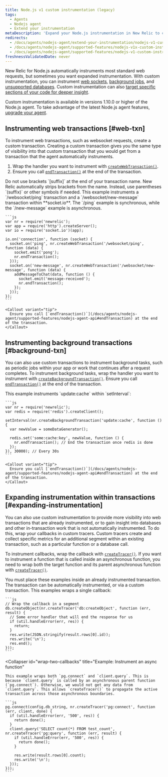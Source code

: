 ```yaml
---
title: Node.js v1 custom instrumentation (legacy)
tags:
  - Agents
  - Nodejs agent
  - Extend your instrumentation
metaDescription: 'Expand your Node.js instrumentation in New Relic to cover uninstrumented frameworks, databases, segments. Use custom tracers to better track async work.'
redirects:
  - /docs/agents/nodejs-agent/extend-your-instrumentation/nodejs-v1-custom-instrumentation-legacy
  - /docs/agents/nodejs-agent/supported-features/nodejs-v1x-custom-instrumentation-legacy
  - /docs/agents/nodejs-agent/supported-features/nodejs-v1-custom-instrumentation-legacy
freshnessValidatedDate: never
---
```


New Relic for Node.js automatically instruments most standard web requests, but sometimes you want expanded instrumentation. With custom instrumentation, you can instrument [web sockets](#web-txn), [background jobs](#background-txn), and [unsupported databases](#expanding-instrumentation). Custom instrumentation can also [target specific sections of your code for deeper insight](#expanding-instrumentation).

Custom instrumentation is available in versions 1.10.0 or higher of the Node.js agent. To take advantage of the latest Node.js agent features, [upgrade your agent](/docs/agents/nodejs-agent/installation-configuration/upgrade-nodejs-agent).

## Instrumenting web transactions [#web-txn]

To instrument web transactions, such as websocket requests, create a custom transaction. Creating a custom transaction gives you the same type of visibility into that custom transaction that you would get from a transaction that the agent automatically instruments.

1. Wrap the handler you want to instrument with [`createWebTransaction()`](/docs/agents/nodejs-agent/supported-features/nodejs-agent-api#createWebTransaction).
2. Ensure you call [`endTransaction()`](/docs/agents/nodejs-agent/supported-features/nodejs-agent-api#endTransaction) at the end of the transaction.

<Callout variant="important">
  Do not use brackets `[suffix]` at the end of your transaction name. New Relic automatically strips brackets from the name. Instead, use parentheses `(suffix)` or other symbols if needed.
</Callout>

<CollapserGroup>
  <Collapser
    id="instrument-in-socket-io"
    title="Example: Instrument two transactions in socket.io"
  >
    This example instruments a `/websocket/ping` transaction and a `/websocket/new-message` transaction within **socket.io**. The `/ping` example is synchronous, while the `/new-message` example is asynchronous.

    ```js
    var nr = require('newrelic');
    var app = require('http').createServer();
    var io = require('socket.io')(app);

    io.on('connection', function (socket) {
      socket.on('ping', nr.createWebTransaction('/websocket/ping', function (data) {
        socket.emit('pong');
        nr.endTransaction();
      }));
      socket.on('new-message', nr.createWebTransaction('/websocket/new-message', function (data) {
        addMessageToChat(data, function () {
          socket.emit('message-received');
          nr.endTransaction();
        });
      }));
    });
    ```

    <Callout variant="tip">
      Ensure you call [`endTransaction()`](/docs/agents/nodejs-agent/supported-features/nodejs-agent-api#endTransaction) at the end of the transaction.
    </Callout>
  </Collapser>
</CollapserGroup>

## Instrumenting background transactions [#background-txn]

You can also use custom transactions to instrument background tasks, such as periodic jobs within your app or work that continues after a request completes. To instrument background tasks, wrap the handler you want to instrument with [`createBackgroundTransaction()`](/docs/agents/nodejs-agent/supported-features/nodejs-agent-api#createBackgroundTransaction). Ensure you call [`endTransaction()`](/docs/agents/nodejs-agent/supported-features/nodejs-agent-api#endTransaction) at the end of the transaction.

<CollapserGroup>
  <Collapser
    id="example-instrument-update"
    title="Example: Instrument within setInterval"
  >
    This example instruments `update:cache` within `setInterval`:

    ```js
    var nr = require('newrelic');
    var redis = require('redis').createClient();

    setInterval(nr.createBackgroundTransaction('update:cache', function () {
      var newValue = someDataGenerator();

      redis.set('some:cache:key', newValue, function () {
        nr.endTransaction(); // End the transaction once redis is done
      });
    }), 30000); // Every 30s
    ```

    <Callout variant="tip">
      Ensure you call [`endTransaction()`](/docs/agents/nodejs-agent/supported-features/nodejs-agent-api#endTransaction) at the end of the transaction.
    </Callout>
  </Collapser>
</CollapserGroup>

## Expanding instrumentation within transactions [#expanding-instrumentation]

You can also use custom instrumentation to provide more visibility into web transactions that are already instrumented, or to gain insight into databases and other in-transaction work that is not automatically instrumented. To do this, wrap your callbacks in custom tracers. Custom tracers create and collect specific metrics for an additional segment within an existing transaction, such as a particular function or a database call.

To instrument callbacks, wrap the callback with [`createTracer()`](/docs/agents/nodejs-agent/supported-features/nodejs-agent-api#createTracer). If you want to instrument a function that is called inside an asynchronous function, you need to wrap both the target function and its parent asynchronous function with [`createTracer()`](/docs/agents/nodejs-agent/supported-features/nodejs-agent-api#createTracer).

<Callout variant="tip">
  You must place these examples inside an already instrumented transaction. The transaction can be automatically instrumented, or via a custom transaction.
</Callout>

<CollapserGroup>
  <Collapser
    id="wrap-single-callback"
    title="Example: Instrument a callback"
  >
    This examples wraps a single callback:

    ```js
    // Wrap the callback in a segment
    db.createObject(nr.createTracer('db:createObject', function (err, result) {
      // Some error handler that will end the response for us
      if (util.handleError(err, res)) {
        return;
      }
      res.write(JSON.stringify(result.rows[0].id));
      res.write('\n');
      res.end();
    }));
    ```
  </Collapser>

  <Collapser
    id="wrap-two-callbacks"
    title="Example: Instrument an async function"
  >
    This example wraps both `pg.connect` and `client.query`. This is because `client.query` is called by an asynchronous parent function (`pg.connect`). Otherwise, we would not get any data from `client.query`. This allows `createTracer()` to propagate the active transaction across those asynchronous boundaries.

    ```js
    pg.connect(config.db_string, nr.createTracer('pg:connect', function (err, client, done) {
      if (util.handleError(err, '500', res)) {
        return done();
      }
      client.query('SELECT count(*) FROM test_count', nr.createTracer('pg:query', function (err, result) {
        if (util.handleError(err, '500', res)) {
          return done();
        }

        res.write(result.rows[0].count);
        res.write('\n');
      }));
    }));
    ```
  </Collapser>
</CollapserGroup>

